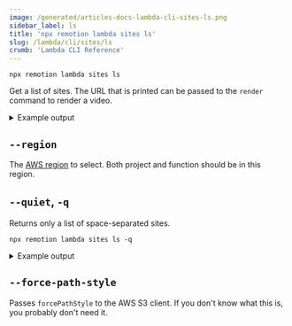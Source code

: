 ```yaml
---
image: /generated/articles-docs-lambda-cli-sites-ls.png
sidebar_label: ls
title: 'npx remotion lambda sites ls'
slug: /lambda/cli/sites/ls
crumb: 'Lambda CLI Reference'
---
```


```
npx remotion lambda sites ls
```

Get a list of sites. The URL that is printed can be passed to the `render` command to render a video.

<details>
	<summary>Example output</summary>
	<pre>
		Site Name Bucket Size Last updated
		<br />
		pr6fwglz05 remotionlambda-abcdefg 14.7 MB 2021-12-02
		<br />
		https://remotionlambda-abcdefg.s3.eu-central-1.amazonaws.com/sites/pr6fwglz05/index.html
		<br />
		<br />
		testbed remotionlambda-abcdefg 14.7 MB 2021-12-02 <br />
		https://remotionlambda-abcdefg.s3.eu-central-1.amazonaws.com/sites/testbed/index.html
		<br />
	</pre>
</details>

## `--region`

The [AWS region](/docs/lambda/region-selection) to select. Both project and function should be in this region.

## `--quiet`, `-q`

Returns only a list of space-separated sites.

```
npx remotion lambda sites ls -q
```

<details>
	<summary>Example output</summary>
	<pre>
		pr6fwglz05 testbed
		<br />
	</pre>
</details>

## `--force-path-style`<AvailableFrom v="4.0.202" />

Passes `forcePathStyle` to the AWS S3 client. If you don't know what this is, you probably don't need it.
